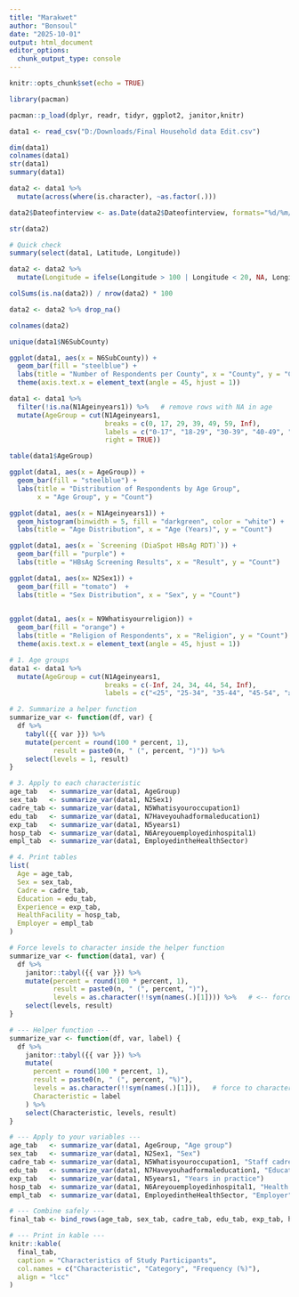 ```yaml
---
title: "Marakwet"
author: "Bonsoul"
date: "2025-10-01"
output: html_document
editor_options: 
  chunk_output_type: console
---
```


```r
knitr::opts_chunk$set(echo = TRUE)
```

```r
library(pacman)
```

```r
pacman::p_load(dplyr, readr, tidyr, ggplot2, janitor,knitr)
```


```r
data1 <- read_csv("D:/Downloads/Final Household data Edit.csv")
```


```r
dim(data1)
colnames(data1)
str(data1)
summary(data1)
```


```r
data2 <- data1 %>%
  mutate(across(where(is.character), ~as.factor(.)))

```


```r
data2$Dateofinterview <- as.Date(data2$Dateofinterview, formats="%d/%m/%Y")
```


```r
str(data2)
```

```r
# Quick check
summary(select(data1, Latitude, Longitude))

```

```r
data2 <- data2 %>%
  mutate(Longitude = ifelse(Longitude > 100 | Longitude < 20, NA, Longitude))
```


```r
colSums(is.na(data2)) / nrow(data2) * 100
```

```r
data2 <- data2 %>% drop_na()
```


```r
colnames(data2)
```

```r
unique(data1$N6SubCounty)
```


```r
ggplot(data1, aes(x = N6SubCounty)) +
  geom_bar(fill = "steelblue") +
  labs(title = "Number of Respondents per County", x = "County", y = "Count") +
  theme(axis.text.x = element_text(angle = 45, hjust = 1))

```


```r

data1 <- data1 %>%
  filter(!is.na(N1Ageinyears1)) %>%   # remove rows with NA in age
  mutate(AgeGroup = cut(N1Ageinyears1,
                        breaks = c(0, 17, 29, 39, 49, 59, Inf),
                        labels = c("0-17", "18-29", "30-39", "40-49", "50-59", "60+"),
                        right = TRUE))

```


```r
table(data1$AgeGroup)

```

```r
ggplot(data1, aes(x = AgeGroup)) +
  geom_bar(fill = "steelblue") +
  labs(title = "Distribution of Respondents by Age Group",
       x = "Age Group", y = "Count")

```



```r
ggplot(data1, aes(x = N1Ageinyears1)) +
  geom_histogram(binwidth = 5, fill = "darkgreen", color = "white") +
  labs(title = "Age Distribution", x = "Age (Years)", y = "Count")

```

```r
ggplot(data1, aes(x = `Screening (DiaSpot HBsAg RDT)`)) +
  geom_bar(fill = "purple") +
  labs(title = "HBsAg Screening Results", x = "Result", y = "Count")

```


```r
ggplot(data1, aes(x= N2Sex1)) + 
  geom_bar(fill = "tomato")  +
  labs(title = "Sex Distribution", x = "Sex", y = "Count")
  
```

```r
ggplot(data1, aes(x = N9Whatisyourreligion)) +
  geom_bar(fill = "orange") +
  labs(title = "Religion of Respondents", x = "Religion", y = "Count") +
  theme(axis.text.x = element_text(angle = 45, hjust = 1))

```

```r

# 1. Age groups
data1 <- data1 %>%
  mutate(AgeGroup = cut(N1Ageinyears1,
                        breaks = c(-Inf, 24, 34, 44, 54, Inf),
                        labels = c("<25", "25-34", "35-44", "45-54", "≥55")))

# 2. Summarize a helper function
summarize_var <- function(df, var) {
  df %>%
    tabyl({{ var }}) %>%
    mutate(percent = round(100 * percent, 1),
           result = paste0(n, " (", percent, ")")) %>%
    select(levels = 1, result)
}

# 3. Apply to each characteristic
age_tab   <- summarize_var(data1, AgeGroup)
sex_tab   <- summarize_var(data1, N2Sex1)
cadre_tab <- summarize_var(data1, N5Whatisyouroccupation1)
edu_tab   <- summarize_var(data1, N7Haveyouhadformaleducation1)
exp_tab   <- summarize_var(data1, N5years1)
hosp_tab  <- summarize_var(data1, N6Areyouemployedinhospital1)
empl_tab  <- summarize_var(data1, EmployedintheHealthSector)

# 4. Print tables
list(
  Age = age_tab,
  Sex = sex_tab,
  Cadre = cadre_tab,
  Education = edu_tab,
  Experience = exp_tab,
  HealthFacility = hosp_tab,
  Employer = empl_tab
)

```



```r
# Force levels to character inside the helper function
summarize_var <- function(data1, var) {
  df %>%
    janitor::tabyl({{ var }}) %>%
    mutate(percent = round(100 * percent, 1),
           result = paste0(n, " (", percent, ")"),
           levels = as.character(!!sym(names(.)[1]))) %>%   # <-- force to character
    select(levels, result)
}

```


```r
# --- Helper function ---
summarize_var <- function(df, var, label) {
  df %>%
    janitor::tabyl({{ var }}) %>%
    mutate(
      percent = round(100 * percent, 1),
      result = paste0(n, " (", percent, "%)"),
      levels = as.character(!!sym(names(.)[1])),   # force to character
      Characteristic = label
    ) %>%
    select(Characteristic, levels, result)
}

# --- Apply to your variables ---
age_tab   <- summarize_var(data1, AgeGroup, "Age group")
sex_tab   <- summarize_var(data1, N2Sex1, "Sex")
cadre_tab <- summarize_var(data1, N5Whatisyouroccupation1, "Staff cadre")
edu_tab   <- summarize_var(data1, N7Haveyouhadformaleducation1, "Education level")
exp_tab   <- summarize_var(data1, N5years1, "Years in practice")
hosp_tab  <- summarize_var(data1, N6Areyouemployedinhospital1, "Health facility")
empl_tab  <- summarize_var(data1, EmployedintheHealthSector, "Employer")

# --- Combine safely ---
final_tab <- bind_rows(age_tab, sex_tab, cadre_tab, edu_tab, exp_tab, hosp_tab, empl_tab)

# --- Print in kable ---
knitr::kable(
  final_tab,
  caption = "Characteristics of Study Participants",
  col.names = c("Characteristic", "Category", "Frequency (%)"),
  align = "lcc"
)

```





